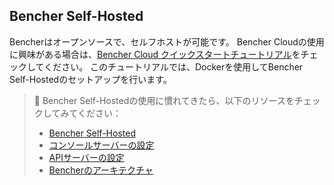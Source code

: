 ## Bencher Self-Hosted

Bencherはオープンソースで、セルフホストが可能です。
Bencher Cloudの使用に興味がある場合は、[Bencher Cloud クイックスタートチュートリアル][quick start]をチェックしてください。
このチュートリアルでは、Dockerを使用してBencher Self-Hostedのセットアップを行います。

> 🐰 Bencher Self-Hostedの使用に慣れてきたら、以下のリソースをチェックしてみてください：
> - [Bencher Self-Hosted][bencher self hosted]
> - [コンソールサーバーの設定][console server config]
> - [APIサーバーの設定][api server config]
> - [Bencherのアーキテクチャ][bencher architecture]

[quick start]: /ja/docs/tutorial/quick-start/
[bencher self hosted]: /ja/docs/explanation/bencher-self-hosted/
[console server config]: /ja/docs/reference/console-config/
[api server config]: /ja/docs/reference/server-config/
[bencher architecture]: /ja/docs/reference/architecture/
